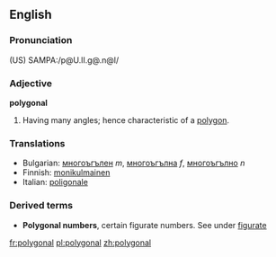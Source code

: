 ==English==

===Pronunciation===
(US) SAMPA:/p@U.lI.g@.n@l/
===Adjective===
'''polygonal'''

#Having many angles; hence characteristic of a [[polygon]].

===Translations===
*Bulgarian: [[многоъгълен]] ''m'', [[многоъгълна]] ''f'', [[многоъгълно]] ''n''
*Finnish: [[monikulmainen]]
*Italian: [[poligonale]]

===Derived terms===
*'''Polygonal numbers''', certain figurate numbers. See under [[figurate]]

[[fr:polygonal]]
[[pl:polygonal]]
[[zh:polygonal]]